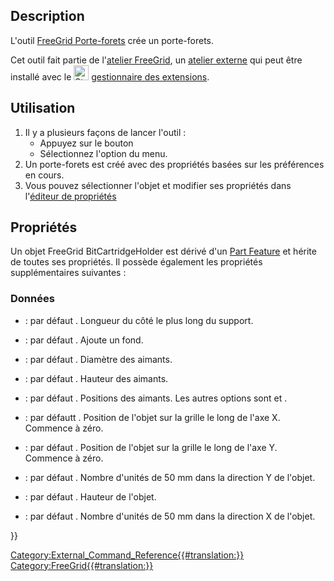 <languages/>

{{Docnav/fr
|[[FreeGrid_StorageBox/fr|Boîte de rangement]]
|[[FreeGrid_StorageGrid/fr|Grille de rangement]]
|[[FreeGrid_Workbench/fr|Atelier FreeGrid]]
|IconL=FreeGrid_StorageBox.svg
|IconR=FreeGrid_StorageGrid.svg
|IconC=FreeGridWorkbench.svg
}}

{{GuiCommand/fr
|Name=FreeGrid BitCartridgeHolder
|Name/fr=FreeGrid Porte-forets
|MenuLocation=FreeeGrid → Bit cartridge holder
|Workbenches=[[FreeGrid_Workbench/fr|FreeGrid]]
|Version=
|SeeAlso=
}}

==Description==

L'outil [[FreeGrid_BitCartridgeHolder/fr|FreeGrid Porte-forets]] crée un porte-forets.

Cet outil fait partie de l'[[FreeGrid_Workbench/fr|atelier FreeGrid]], un [[External_workbenches/fr|atelier externe]] qui peut être installé avec le [[Image:Std_AddonMgr.svg|24px]] [[Std_AddonMgr/fr|gestionnaire des extensions]].

<span id="Usage"></span>
==Utilisation==

# Il y a plusieurs façons de lancer l'outil :
#* Appuyez sur le bouton {{Button|[[Image:FreeGrid_BitCartridgeHolder.svg|16px]] [[FreeGrid_BitCartridgeHolder/fr|Bit cartridge holder]]}}
#* Sélectionnez l'option {{MenuCommand|FreeGrid → [[Image:FreeGrid_BitCartridgeHolder.svg|16px]] Bit cartridge holder}} du menu.
# Un porte-forets est créé avec des propriétés basées sur les préférences en cours.
# Vous pouvez sélectionner l'objet et modifier ses propriétés dans l'[[Property_editor/fr|éditeur de propriétés]]

<span id="Properties"></span>
==Propriétés==

Un objet FreeGrid BitCartridgeHolder est dérivé d'un [[Part_Feature/fr|Part Feature]] et hérite de toutes ses propriétés. Il possède également les propriétés supplémentaires suivantes :

<span id="Data"></span>
===Données===

{{Properties_Title|Bit Cartridge Holder features}}

* {{PropertyData|Side Length|Length}} : par défaut {{value|15.0 mm}}. Longueur du côté le plus long du support.

{{Properties_Title|Box features}}

* {{PropertyData|Floor Support|Bool}} : par défaut {{TRUE}}. Ajoute un fond.

{{Properties_Title|Magnet mount}}

* {{PropertyData|Magnet Diameter|Length}} : par défaut {{Value|6 mm}}. Diamètre des aimants.
* {{PropertyData|Magnet Height|Length}} : par défaut {{Value|2 mm}}. Hauteur des aimants.
* {{PropertyData|Magnet Option|Enumeration}} : par défaut {{Value|allIntersections}}. Positions des aimants. Les autres options sont {{Value|cornersOny}} et {{Value|noMagnets}}.

{{Properties_Title|Position on grid}}

* {{PropertyData|Position X|IntegerConstraint}} : par défautt {{Value|0}}. Position de l'objet sur la grille le long de l'axe X. Commence à zéro.
* {{PropertyData|Position Y|IntegerConstraint}} : par défaut {{Value|0}}. Position de l'objet sur la grille le long de l'axe Y. Commence à zéro.

{{Properties_Title|Size}}

* {{PropertyData|Depth|IntegerConstraint}} : par défaut {{Value|1}}. Nombre d'unités de 50 mm dans la direction Y de l'objet.
* {{PropertyData|Height|Length}} : par défaut {{Value|50 mm}}. Hauteur de l'objet.
* {{PropertyData|Width|IntegerConstraint}} : par défaut {{Value|1}}. Nombre d'unités de 50 mm dans la direction X de l'objet.


{{Docnav/fr
|[[FreeGrid_StorageBox/fr|Boîte de rangement]]
|[[FreeGrid_StorageGrid/fr|Grille de rangement]]
|[[FreeGrid_Workbench/fr|Atelier FreeGrid]]
|IconL=FreeGrid_StorageBox.svg
|IconR=FreeGrid_StorageGrid.svg
|IconC=FreeGridWorkbench.svg
}}

[[Category:External_Command_Reference{{#translation:}}]]
[[Category:FreeGrid{{#translation:}}]]
{{Userdocnavi{{#translation:}}}}